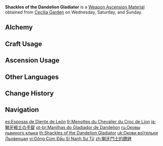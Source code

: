 {{Item Infobox
|id          = 114011
|image       = Item Shackles of the Dandelion Gladiator.png
|type        = Weapon Ascension Materials
|invCategory = Character Development Items
|group       = Gladiator Shackles
|quality     = 4
|description = [[Vennessa]] was not truly bound by her chains. If she had so wished, no ordinary physical constraints forged in [[Mondstadt]] could have held her, for the land there yielded no ore of exceptional quality, nor did it possess the divine flame of [[Natlan|her ancestral home]].<br>She was only bound by her responsibility to take care of her tribespeople.
|day1        = Wednesday
|day2        = Saturday
|day3        = Sunday
|source1     = Cecilia Garden
|source2     = [[Alchemy]]
}}
'''Shackles of the Dandelion Gladiator''' is a [[Weapon Ascension Material]] obtained from [[Cecilia Garden]] on Wednesday, Saturday, and Sunday.
==Alchemy==
{{Recipe
|type = Crafting
|Chains of the Dandelion Gladiator = 3
|Mora = 350
|sort = Chains of the Dandelion Gladiator;Mora
}}
==Craft Usage==
{{Craft Usage}}

==Ascension Usage==
{{Ascension Usage}}

==Other Languages==
{{Other Languages
|en      = Shackles of the Dandelion Gladiator
|zhs     = 狮牙斗士的镣铐
|zhs_rm  = Shīyá Dòushì de Liàokào
|zht     = 獅牙鬥士的鐐銬
|zht_rm  = Shīyá Dòushì de Liàokào
|zh_tl   = Shackles of the Lionfang Warrior
|ja      = 獅牙戦士の手錠
|ja_rm   = Shiga Senshi no Tejou
|ja_tl   = Handcuffs of the Lionfang Warrior
|ko      = 라이언 투사의 수갑
|ko_rm   = Raieon Tusa-ui Sugap
|ko_tl   = Lion Fighter's Handcuffs
|es      = Esposas de Diente de León
|es_tl   = Dandelion Handcuffs
|fr      = Menottes du Chevalier du Croc de Lion
|fr_tl   = Handcuffs of the Lion Fang Knight
|ru      = Оковы львиного клыка
|ru_tl   = Shackles of the Lion Fang
|th      = Shackles of Dandelion Gladiator
|vi      = Gông Cùm Đấu Sĩ Nanh Sư Tử
|vi_tl   = 
|de      = Schellen des Löwenzahnkämpfers
|de_tl   = Shackles of the Dandelion Warrior
|id      = Shackles of Dandelion Gladiator
|pt      = Manilhas do Gladiador de Dandelion
|pt_tl   = 
|tr      = Karahindiba Gladyatörü Prangası
|tr_tl   = Dandelion Gladiator's Shackles
|it      = Manette del Gladiatore dei denti di leone
|it_tl   = 
}}

==Change History==
{{Change History|1.0}}

==Navigation==
{{Development Item Navbox|Weapon Materials}}

[[es:Esposas de Diente de León]]
[[fr:Menottes du Chevalier du Croc de Lion]]
[[ja:獅牙戦士の手錠]]
[[pt-br:Manilhas do Gladiador de Dandelion]]
[[ru:Оковы львиного клыка]]
[[th:Shackles of the Dandelion Gladiator]]
[[uk:Окови воїтельки Льовенцан]]
[[vi:Gông Cùm Đấu Sĩ Nanh Sư Tử]]
[[zh:獅牙鬥士的鐐銬]]